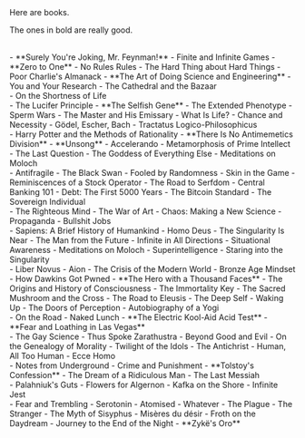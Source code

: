<div className="not-prose bookPage">
Here are books.

The ones in bold are really good.

<br />
- **Surely You're Joking, Mr. Feynman!**
- Finite and Infinite Games
- **Zero to One**
- No Rules Rules
- The Hard Thing about Hard Things
- Poor Charlie's Almanack
- **The Art of Doing Science and Engineering**
- You and Your Research
- The Cathedral and the Bazaar
<br />
- On the Shortness of Life
<br />
- The Lucifer Principle
- **The Selfish Gene**
- The Extended Phenotype
- Sperm Wars
- The Master and His Emissary
- What Is Life?
- Chance and Necessity
- Gödel, Escher, Bach
- Tractatus Logico-Philosophicus
<br />
- Harry Potter and the Methods of Rationality
- **There Is No Antimemetics Division**
- **Unsong**
- Accelerando
- Metamorphosis of Prime Intellect
- The Last Question
- The Goddess of Everything Else
- Meditations on Moloch
<br />
- Antifragile
- The Black Swan
- Fooled by Randomness
- Skin in the Game
- Reminiscences of a Stock Operator
- The Road to Serfdom
- Central Banking 101
- Debt: The First 5000 Years
- The Bitcoin Standard
- The Sovereign Individual
<br />
- The Righteous Mind
- The War of Art
- Chaos: Making a New Science
- Propaganda
- Bullshit Jobs
<br />
- Sapiens: A Brief History of Humankind
- Homo Deus
- The Singularity Is Near
- The Man from the Future
- Infinite in All Directions
- Situational Awareness
- Meditations on Moloch
- Superintelligence
- Staring into the Singularity
<br />
- Liber Novus
- Aion
- The Crisis of the Modern World
- Bronze Age Mindset
- How Dawkins Got Pwned
- **The Hero with a Thousand Faces**
- The Origins and History of Consciousness
- The Immortality Key
- The Sacred Mushroom and the Cross
- The Road to Eleusis
- The Deep Self
- Waking Up
- The Doors of Perception
- Autobiography of a Yogi
<br />
- On the Road
- Naked Lunch
- **The Electric Kool-Aid Acid Test**
- **Fear and Loathing in Las Vegas**
<br />
- The Gay Science
- Thus Spoke Zarathustra
- Beyond Good and Evil
- On the Genealogy of Morality
- Twilight of the Idols
- The Antichrist
- Human, All Too Human
- Ecce Homo
<br />
- Notes from Underground
- Crime and Punishment
- **Tolstoy's Confession**
- The Dream of a Ridiculous Man
- The Last Messiah
<br />
- Palahniuk's Guts
- Flowers for Algernon
- Kafka on the Shore
- Infinite Jest
<br />
- Fear and Trembling
- Serotonin
- Atomised
- Whatever
- The Plague
- The Stranger
- The Myth of Sisyphus
- Misères du désir
- Froth on the Daydream
- Journey to the End of the Night
- **Zykë's Oro**
<br /><br />

</div>